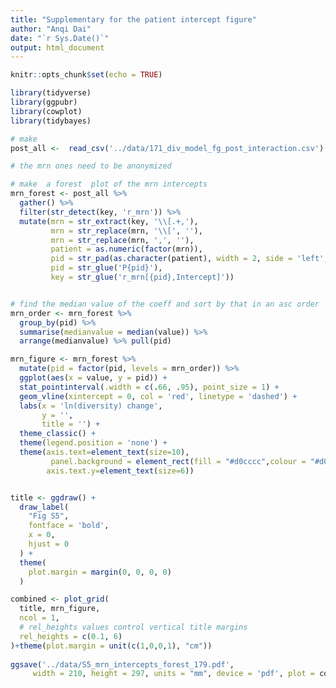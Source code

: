 ```yaml
---
title: "Supplementary for the patient intercept figure"
author: "Anqi Dai"
date: "`r Sys.Date()`"
output: html_document
---
```


```r
knitr::opts_chunk$set(echo = TRUE)
```

```r
library(tidyverse)
library(ggpubr)
library(cowplot)
library(tidybayes)
```

```r
# make 
post_all <-  read_csv('../data/171_div_model_fg_post_interaction.csv')

# the mrn ones need to be anonymized

# make  a forest  plot of the mrn intercepts
mrn_forest <- post_all %>% 
  gather() %>% 
  filter(str_detect(key, 'r_mrn')) %>% 
  mutate(mrn = str_extract(key, '\\[.+,'),
         mrn = str_replace(mrn, '\\[', ''),
         mrn = str_replace(mrn, ',', ''),
         patient = as.numeric(factor(mrn)),
         pid = str_pad(as.character(patient), width = 2, side = 'left', pad = '0') ,
         pid = str_glue('P{pid}'),
         key = str_glue('r_mrn[{pid},Intercept]')) 


# find the median value of the coeff and sort by that in an asc order
mrn_order <- mrn_forest %>% 
  group_by(pid) %>% 
  summarise(medianvalue = median(value)) %>% 
  arrange(medianvalue) %>% pull(pid)
```


```r
mrn_figure <- mrn_forest %>% 
  mutate(pid = factor(pid, levels = mrn_order)) %>% 
  ggplot(aes(x = value, y = pid)) +
  stat_pointinterval(.width = c(.66, .95), point_size = 1) +
  geom_vline(xintercept = 0, col = 'red', linetype = 'dashed') +
  labs(x = 'ln(diversity) change',
       y = '', 
       title = '') +
  theme_classic() +
  theme(legend.position = 'none') +
  theme(axis.text=element_text(size=10), 
         panel.background = element_rect(fill = "#d0cccc",colour = "#d0cccc",size = 0.5, linetype = "solid"),
        axis.text.y=element_text(size=6))


title <- ggdraw() + 
  draw_label(
    "Fig S5",
    fontface = 'bold',
    x = 0,
    hjust = 0
  ) +
  theme(
    plot.margin = margin(0, 0, 0, 0)
  )

combined <- plot_grid(
  title, mrn_figure,
  ncol = 1,
  # rel_heights values control vertical title margins
  rel_heights = c(0.1, 6)
)+theme(plot.margin = unit(c(1,0,0,1), "cm"))
  
ggsave('../data/S5_mrn_intercepts_forest_179.pdf',  
     width = 210, height = 297, units = "mm", device = 'pdf', plot = combined, dpi = 300)
 

```